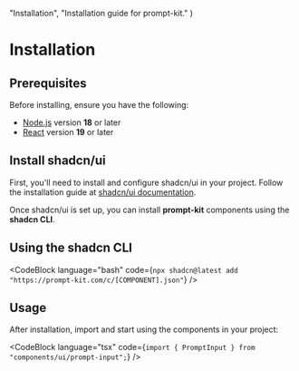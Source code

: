 
  "Installation",
  "Installation guide for prompt-kit."
)

# Installation

## Prerequisites

Before installing, ensure you have the following:

- [Node.js](https://nodejs.org/en/download/) version **18** or later
- [React](https://react.dev/) version **19** or later

## Install shadcn/ui

First, you'll need to install and configure shadcn/ui in your project. Follow the installation guide at [shadcn/ui documentation](https://ui.shadcn.com/docs/installation).

Once shadcn/ui is set up, you can install **prompt-kit** components using the **shadcn CLI**.

## Using the shadcn CLI

<CodeBlock
  language="bash"
  code={`npx shadcn@latest add "https://prompt-kit.com/c/[COMPONENT].json"`}
/>

## Usage

After installation, import and start using the components in your project:

<CodeBlock
  language="tsx"
  code={`import { PromptInput } from "components/ui/prompt-input";`}
/>
